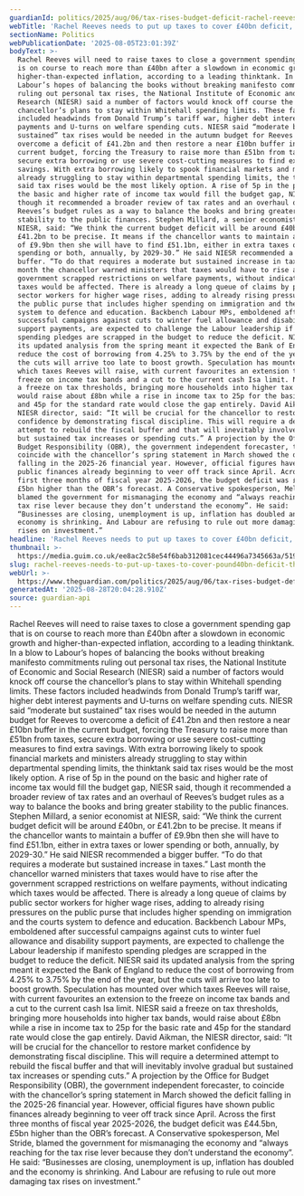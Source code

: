 ```yaml
---
guardianId: politics/2025/aug/06/tax-rises-budget-deficit-rachel-reeves-niesr
webTitle: 'Rachel Reeves needs to put up taxes to cover £40bn deficit, thinktank says'
sectionName: Politics
webPublicationDate: '2025-08-05T23:01:39Z'
bodyText: >-
  Rachel Reeves will need to raise taxes to close a government spending gap that
  is on course to reach more than £40bn after a slowdown in economic growth and
  higher-than-expected inflation, according to a leading thinktank. In a blow to
  Labour’s hopes of balancing the books without breaking manifesto commitments
  ruling out personal tax rises, the National Institute of Economic and Social
  Research (NIESR) said a number of factors would knock off course the
  chancellor’s plans to stay within Whitehall spending limits. These factors
  included headwinds from Donald Trump’s tariff war, higher debt interest
  payments and U-turns on welfare spending cuts. NIESR said “moderate but
  sustained” tax rises would be needed in the autumn budget for Reeves to
  overcome a deficit of £41.2bn and then restore a near £10bn buffer in the
  current budget, forcing the Treasury to raise more than £51bn from taxes,
  secure extra borrowing or use severe cost-cutting measures to find extra
  savings. With extra borrowing likely to spook financial markets and ministers
  already struggling to stay within departmental spending limits, the thinktank
  said tax rises would be the most likely option. A rise of 5p in the pound on
  the basic and higher rate of income tax would fill the budget gap, NIESR said,
  though it recommended a broader review of tax rates and an overhaul of
  Reeves’s budget rules as a way to balance the books and bring greater
  stability to the public finances. Stephen Millard, a senior economist at
  NIESR, said: “We think the current budget deficit will be around £40bn, or
  £41.2bn to be precise. It means if the chancellor wants to maintain a buffer
  of £9.9bn then she will have to find £51.1bn, either in extra taxes or lower
  spending or both, annually, by 2029-30.” He said NIESR recommended a bigger
  buffer. “To do that requires a moderate but sustained increase in taxes.” Last
  month the chancellor warned ministers that taxes would have to rise after the
  government scrapped restrictions on welfare payments, without indicating which
  taxes would be affected. There is already a long queue of claims by public
  sector workers for higher wage rises, adding to already rising pressures on
  the public purse that includes higher spending on immigration and the courts
  system to defence and education. Backbench Labour MPs, emboldened after
  successful campaigns against cuts to winter fuel allowance and disability
  support payments, are expected to challenge the Labour leadership if manifesto
  spending pledges are scrapped in the budget to reduce the deficit. NIESR said
  its updated analysis from the spring meant it expected the Bank of England to
  reduce the cost of borrowing from 4.25% to 3.75% by the end of the year, but
  the cuts will arrive too late to boost growth. Speculation has mounted over
  which taxes Reeves will raise, with current favourites an extension to the
  freeze on income tax bands and a cut to the current cash Isa limit. NIESR said
  a freeze on tax thresholds, bringing more households into higher tax bands,
  would raise about £8bn while a rise in income tax to 25p for the basic rate
  and 45p for the standard rate would close the gap entirely. David Aikman, the
  NIESR director, said: “It will be crucial for the chancellor to restore market
  confidence by demonstrating fiscal discipline. This will require a determined
  attempt to rebuild the fiscal buffer and that will inevitably involve gradual
  but sustained tax increases or spending cuts.” A projection by the Office for
  Budget Responsibility (OBR), the government independent forecaster, to
  coincide with the chancellor’s spring statement in March showed the deficit
  falling in the 2025-26 financial year. However, official figures have shown
  public finances already beginning to veer off track since April. Across the
  first three months of fiscal year 2025-2026, the budget deficit was £44.5bn,
  £5bn higher than the OBR’s forecast. A Conservative spokesperson, Mel Stride,
  blamed the government for mismanaging the economy and “always reaching for the
  tax rise lever because they don’t understand the economy”. He said:
  “Businesses are closing, unemployment is up, inflation has doubled and the
  economy is shrinking. And Labour are refusing to rule out more damaging tax
  rises on investment.”
headline: 'Rachel Reeves needs to put up taxes to cover £40bn deficit, thinktank says'
thumbnail: >-
  https://media.guim.co.uk/ee8ac2c58e54f6bab312081cec44496a7345663a/519_0_4511_3610/500.jpg
slug: rachel-reeves-needs-to-put-up-taxes-to-cover-pound40bn-deficit-thinktank-says
webUrl: >-
  https://www.theguardian.com/politics/2025/aug/06/tax-rises-budget-deficit-rachel-reeves-niesr
generatedAt: '2025-08-28T20:04:28.910Z'
source: guardian-api
---
```

Rachel Reeves will need to raise taxes to close a government spending gap that is on course to reach more than £40bn after a slowdown in economic growth and higher-than-expected inflation, according to a leading thinktank. In a blow to Labour’s hopes of balancing the books without breaking manifesto commitments ruling out personal tax rises, the National Institute of Economic and Social Research (NIESR) said a number of factors would knock off course the chancellor’s plans to stay within Whitehall spending limits. These factors included headwinds from Donald Trump’s tariff war, higher debt interest payments and U-turns on welfare spending cuts. NIESR said “moderate but sustained” tax rises would be needed in the autumn budget for Reeves to overcome a deficit of £41.2bn and then restore a near £10bn buffer in the current budget, forcing the Treasury to raise more than £51bn from taxes, secure extra borrowing or use severe cost-cutting measures to find extra savings. With extra borrowing likely to spook financial markets and ministers already struggling to stay within departmental spending limits, the thinktank said tax rises would be the most likely option. A rise of 5p in the pound on the basic and higher rate of income tax would fill the budget gap, NIESR said, though it recommended a broader review of tax rates and an overhaul of Reeves’s budget rules as a way to balance the books and bring greater stability to the public finances. Stephen Millard, a senior economist at NIESR, said: “We think the current budget deficit will be around £40bn, or £41.2bn to be precise. It means if the chancellor wants to maintain a buffer of £9.9bn then she will have to find £51.1bn, either in extra taxes or lower spending or both, annually, by 2029-30.” He said NIESR recommended a bigger buffer. “To do that requires a moderate but sustained increase in taxes.” Last month the chancellor warned ministers that taxes would have to rise after the government scrapped restrictions on welfare payments, without indicating which taxes would be affected. There is already a long queue of claims by public sector workers for higher wage rises, adding to already rising pressures on the public purse that includes higher spending on immigration and the courts system to defence and education. Backbench Labour MPs, emboldened after successful campaigns against cuts to winter fuel allowance and disability support payments, are expected to challenge the Labour leadership if manifesto spending pledges are scrapped in the budget to reduce the deficit. NIESR said its updated analysis from the spring meant it expected the Bank of England to reduce the cost of borrowing from 4.25% to 3.75% by the end of the year, but the cuts will arrive too late to boost growth. Speculation has mounted over which taxes Reeves will raise, with current favourites an extension to the freeze on income tax bands and a cut to the current cash Isa limit. NIESR said a freeze on tax thresholds, bringing more households into higher tax bands, would raise about £8bn while a rise in income tax to 25p for the basic rate and 45p for the standard rate would close the gap entirely. David Aikman, the NIESR director, said: “It will be crucial for the chancellor to restore market confidence by demonstrating fiscal discipline. This will require a determined attempt to rebuild the fiscal buffer and that will inevitably involve gradual but sustained tax increases or spending cuts.” A projection by the Office for Budget Responsibility (OBR), the government independent forecaster, to coincide with the chancellor’s spring statement in March showed the deficit falling in the 2025-26 financial year. However, official figures have shown public finances already beginning to veer off track since April. Across the first three months of fiscal year 2025-2026, the budget deficit was £44.5bn, £5bn higher than the OBR’s forecast. A Conservative spokesperson, Mel Stride, blamed the government for mismanaging the economy and “always reaching for the tax rise lever because they don’t understand the economy”. He said: “Businesses are closing, unemployment is up, inflation has doubled and the economy is shrinking. And Labour are refusing to rule out more damaging tax rises on investment.”
